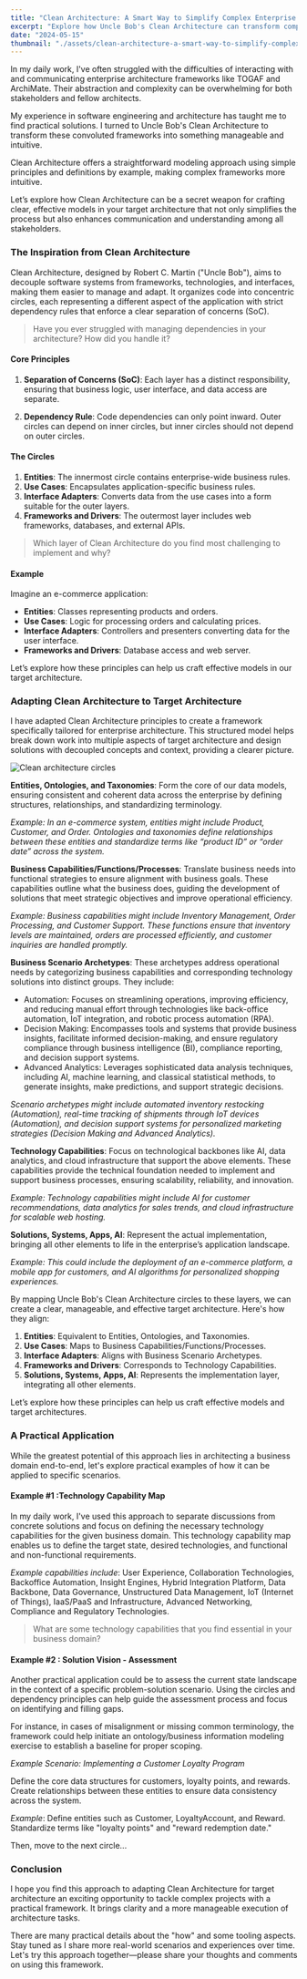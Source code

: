 ```yaml
---
title: "Clean Architecture: A Smart Way to Simplify Complex Enterprise Frameworks"
excerpt: "Explore how Uncle Bob's Clean Architecture can transform complex enterprise frameworks into manageable, intuitive models."
date: "2024-05-15"
thumbnail: "./assets/clean-architecture-a-smart-way-to-simplify-complex-enterprise-frameworks/Death_to_Stock_Photography_NYC_Skyline_4.jpg"
---
```


In my daily work, I've often struggled with the difficulties of interacting with and communicating enterprise architecture frameworks like TOGAF and ArchiMate. Their abstraction and complexity can be overwhelming for both stakeholders and fellow architects.

My experience in software engineering and architecture has taught me to find practical solutions. I turned to Uncle Bob's Clean Architecture to transform these convoluted frameworks into something manageable and intuitive.

Clean Architecture offers a straightforward modeling approach using simple principles and definitions by example, making complex frameworks more intuitive.

Let’s explore how Clean Architecture can be a secret weapon for crafting clear, effective models in your target architecture that not only simplifies the process but also enhances communication and understanding among all stakeholders.

### The Inspiration from Clean Architecture

Clean Architecture, designed by Robert C. Martin ("Uncle Bob"), aims to decouple software systems from frameworks, technologies, and interfaces, making them easier to manage and adapt. It organizes code into concentric circles, each representing a different aspect of the application with strict dependency rules that enforce a clear separation of concerns (SoC).

> Have you ever struggled with managing dependencies in your architecture? How did you handle it?

#### Core Principles

1. **Separation of Concerns (SoC)**: Each layer has a distinct responsibility, ensuring that business logic, user interface, and data access are separate.

2. **Dependency Rule**: Code dependencies can only point inward. Outer circles can depend on inner circles, but inner circles should not depend on outer circles.

#### The Circles

1. **Entities**: The innermost circle contains enterprise-wide business rules.
2. **Use Cases**: Encapsulates application-specific business rules.
3. **Interface Adapters**: Converts data from the use cases into a form suitable for the outer layers.
4. **Frameworks and Drivers**: The outermost layer includes web frameworks, databases, and external APIs.

> Which layer of Clean Architecture do you find most challenging to implement and why?

#### Example

Imagine an e-commerce application:

- **Entities**: Classes representing products and orders.
- **Use Cases**: Logic for processing orders and calculating prices.
- **Interface Adapters**: Controllers and presenters converting data for the user interface.
- **Frameworks and Drivers**: Database access and web server.

Let’s explore how these principles can help us craft effective models in our target architecture.

### Adapting Clean Architecture to Target Architecture

I have adapted Clean Architecture principles to create a framework specifically tailored for enterprise architecture. This structured model helps break down work into multiple aspects of target architecture and design solutions with decoupled concepts and context, providing a clearer picture.

![Clean architecture circles](./assets/clean-architecture-a-smart-way-to-simplify-complex-enterprise-frameworks/clean-architecture-circles.png)

**Entities, Ontologies, and Taxonomies**: Form the core of our data models, ensuring consistent and coherent data across the enterprise by defining structures, relationships, and standardizing terminology.

_Example: In an e-commerce system, entities might include Product, Customer, and Order. Ontologies and taxonomies define relationships between these entities and standardize terms like “product ID” or “order date” across the system._

**Business Capabilities/Functions/Processes**: Translate business needs into functional strategies to ensure alignment with business goals. These capabilities outline what the business does, guiding the development of solutions that meet strategic objectives and improve operational efficiency.

_Example: Business capabilities might include Inventory Management, Order Processing, and Customer Support. These functions ensure that inventory levels are maintained, orders are processed efficiently, and customer inquiries are handled promptly._

**Business Scenario Archetypes**: These archetypes address operational needs by categorizing business capabilities and corresponding technology solutions into distinct groups. They include:

- Automation: Focuses on streamlining operations, improving efficiency, and reducing manual effort through technologies like back-office automation, IoT integration, and robotic process automation (RPA).
- Decision Making: Encompasses tools and systems that provide business insights, facilitate informed decision-making, and ensure regulatory compliance through business intelligence (BI), compliance reporting, and decision support systems.
- Advanced Analytics: Leverages sophisticated data analysis techniques, including AI, machine learning, and classical statistical methods, to generate insights, make predictions, and support strategic decisions.

_Scenario archetypes might include automated inventory restocking (Automation), real-time tracking of shipments through IoT devices (Automation), and decision support systems for personalized marketing strategies (Decision Making and Advanced Analytics)._

**Technology Capabilities**: Focus on technological backbones like AI, data analytics, and cloud infrastructure that support the above elements. These capabilities provide the technical foundation needed to implement and support business processes, ensuring scalability, reliability, and innovation.

_Example: Technology capabilities might include AI for customer recommendations, data analytics for sales trends, and cloud infrastructure for scalable web hosting._

**Solutions, Systems, Apps, AI**: Represent the actual implementation, bringing all other elements to life in the enterprise’s application landscape.

_Example: This could include the deployment of an e-commerce platform, a mobile app for customers, and AI algorithms for personalized shopping experiences._

By mapping Uncle Bob's Clean Architecture circles to these layers, we can create a clear, manageable, and effective target architecture. Here's how they align:

1. **Entities**: Equivalent to Entities, Ontologies, and Taxonomies.
2. **Use Cases**: Maps to Business Capabilities/Functions/Processes.
3. **Interface Adapters**: Aligns with Business Scenario Archetypes.
4. **Frameworks and Drivers**: Corresponds to Technology Capabilities.
5. **Solutions, Systems, Apps, AI**: Represents the implementation layer, integrating all other elements.

Let’s explore how these principles can help us craft effective models and target architectures.

### A Practical Application

While the greatest potential of this approach lies in architecting a business domain end-to-end, let's explore practical examples of how it can be applied to specific scenarios.

#### Example #1 :Technology Capability Map

In my daily work, I've used this approach to separate discussions from concrete solutions and focus on defining the necessary technology capabilities for the given business domain. This technology capability map enables us to define the target state, desired technologies, and functional and non-functional requirements.

_Example capabilities include_: User Experience, Collaboration Technologies, Backoffice Automation, Insight Engines, Hybrid Integration Platform, Data Backbone, Data Governance, Unstructured Data Management, IoT (Internet of Things), IaaS/PaaS and Infrastructure, Advanced Networking, Compliance and Regulatory Technologies.

> What are some technology capabilities that you find essential in your business domain?

#### Example #2 : Solution Vision - Assessment

Another practical application could be to assess the current state landscape in the context of a specific problem-solution scenario. Using the circles and dependency principles can help guide the assessment process and focus on identifying and filling gaps.

For instance, in cases of misalignment or missing common terminology, the framework could help initiate an ontology/business information modeling exercise to establish a baseline for proper scoping.

_Example Scenario: Implementing a Customer Loyalty Program_

Define the core data structures for customers, loyalty points, and rewards. Create relationships between these entities to ensure data consistency across the system.

_Example_: Define entities such as Customer, LoyaltyAccount, and Reward. Standardize terms like "loyalty points" and "reward redemption date."

Then, move to the next circle...

### Conclusion

I hope you find this approach to adapting Clean Architecture for target architecture an exciting opportunity to tackle complex projects with a practical framework. It brings clarity and a more manageable execution of architecture tasks.

There are many practical details about the "how" and some tooling aspects. Stay tuned as I share more real-world scenarios and experiences over time. Let's try this approach together—please share your thoughts and comments on using this framework.